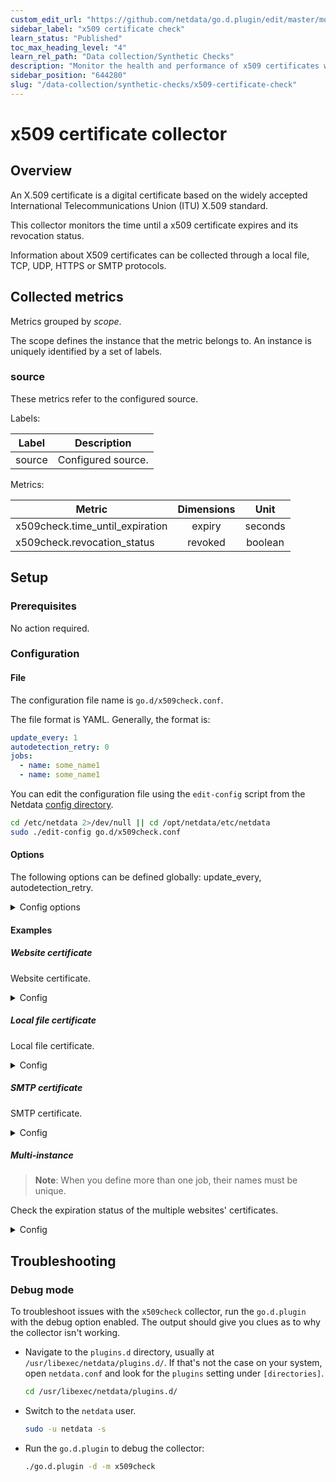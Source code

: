 ```yaml
---
custom_edit_url: "https://github.com/netdata/go.d.plugin/edit/master/modules/x509check/README.md"
sidebar_label: "x509 certificate check"
learn_status: "Published"
toc_max_heading_level: "4"
learn_rel_path: "Data collection/Synthetic Checks"
description: "Monitor the health and performance of x509 certificates with zero configuration, per-second metric granularity, and interactive visualizations."
sidebar_position: "644280"
slug: "/data-collection/synthetic-checks/x509-certificate-check"
---
```

# x509 certificate collector

## Overview

An X.509 certificate is a digital certificate based on the widely accepted International Telecommunications Union (ITU)
X.509 standard.

This collector monitors the time until a x509 certificate expires and its revocation status.

Information about X509 certificates can be collected through a local file, TCP, UDP, HTTPS or SMTP protocols.

## Collected metrics

Metrics grouped by *scope*.

The scope defines the instance that the metric belongs to. An instance is uniquely identified by a set of labels.

### source

These metrics refer to the configured source.

Labels:

| Label  | Description        |
|--------|--------------------|
| source | Configured source. |

Metrics:

| Metric                          | Dimensions |  Unit   |
|---------------------------------|:----------:|:-------:|
| x509check.time_until_expiration |   expiry   | seconds |
| x509check.revocation_status     |  revoked   | boolean |

## Setup

### Prerequisites

No action required.

### Configuration

#### File

The configuration file name is `go.d/x509check.conf`.

The file format is YAML. Generally, the format is:

```yaml
update_every: 1
autodetection_retry: 0
jobs:
  - name: some_name1
  - name: some_name1
```

You can edit the configuration file using the `edit-config` script from the
Netdata [config directory](/docs/configuring/configuration#the-netdata-config-directory).

```bash
cd /etc/netdata 2>/dev/null || cd /opt/netdata/etc/netdata
sudo ./edit-config go.d/x509check.conf
```

#### Options

The following options can be defined globally: update_every, autodetection_retry.

<details>
<summary>Config options</summary>

|              Name              | Description                                                                                               | Default | Required |
|:------------------------------:|-----------------------------------------------------------------------------------------------------------|:-------:|:--------:|
|          update_every          | Data collection frequency.                                                                                |    1    |          |
|      autodetection_retry       | Re-check interval in seconds. Zero means not to schedule re-check.                                        |    0    |          |
|             source             | Certificate source. Allowed schemes: https, tcp, tcp4, tcp6, udp, udp4, udp6, file.                       |         |          |
| days_until_expiration_warning  | Number of days before the alarm status is warning.                                                        |   30    |          |
| days_until_expiration_critical | Number of days before the alarm status is critical.                                                       |   15    |          |
|    check_revocation_status     | Whether to check the revocation status of the certificate.                                                |   no    |          |
|            timeout             | SSL connection timeout.                                                                                   |    2    |          |
|        tls_skip_verify         | Server certificate chain and hostname validation policy. Controls whether the client performs this check. |   no    |          |
|             tls_ca             | Certification authority that the client uses when verifying the server's certificates.                    |         |          |
|            tls_cert            | Client TLS certificate.                                                                                   |         |          |
|            tls_key             | Client TLS key.                                                                                           |         |          |

</details>

#### Examples

##### Website certificate

Website certificate.
<details>
<summary>Config</summary>

```yaml
jobs:
  - name: my_site_cert
    source: https://my_site.org:443
```

</details>

##### Local file certificate

Local file certificate.
<details>
<summary>Config</summary>

```yaml
jobs:
  - name: my_file_cert
    source: file:///home/me/cert.pem
```

</details>

##### SMTP certificate

SMTP certificate.
<details>
<summary>Config</summary>

```yaml
jobs:
  - name: my_smtp_cert
    source: smtp://smtp.my_mail.org:587
```

</details>

##### Multi-instance

> **Note**: When you define more than one job, their names must be unique.

Check the expiration status of the multiple websites' certificates.

<details>
<summary>Config</summary>

```yaml
jobs:
  - name: my_site_cert1
    source: https://my_site1.org:443

  - name: my_site_cert2
    source: https://my_site1.org:443

  - name: my_site_cert3
    source: https://my_site3.org:443
```

</details>

## Troubleshooting

### Debug mode

To troubleshoot issues with the `x509check` collector, run the `go.d.plugin` with the debug option enabled. The output
should give you clues as to why the collector isn't working.

- Navigate to the `plugins.d` directory, usually at `/usr/libexec/netdata/plugins.d/`. If that's not the case on
  your system, open `netdata.conf` and look for the `plugins` setting under `[directories]`.

  ```bash
  cd /usr/libexec/netdata/plugins.d/
  ```

- Switch to the `netdata` user.

  ```bash
  sudo -u netdata -s
  ```

- Run the `go.d.plugin` to debug the collector:

  ```bash
  ./go.d.plugin -d -m x509check
  ```
